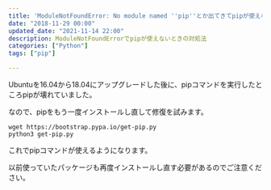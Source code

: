 ```yaml
---
title: 'ModuleNotFoundError: No module named ''pip''とか出てきてpipが使えない'
date: "2018-11-29 00:00"
updated_date: "2021-11-14 22:00"
description: ModuleNotFoundErrorでpipが使えないときの対処法
categories: ["Python"]
tags: ["pip"]

---
```

Ubuntuを16.04から18.04にアップグレードした後に、pipコマンドを実行したところpipが壊れていました。

なので、pipをもう一度インストールし直して修復を試みます。

```
wget https://bootstrap.pypa.io/get-pip.py
python3 get-pip.py
```

これでpipコマンドが使えるようになります。

以前使っていたパッケージも再度インストールし直す必要があるのでご注意ください。
